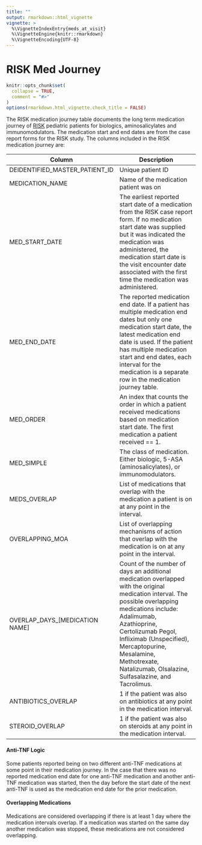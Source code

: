 ```yaml
---
title: ""
output: rmarkdown::html_vignette
vignette: >
  %\VignetteIndexEntry{meds_at_visit}
  %\VignetteEngine{knitr::rmarkdown}
  %\VignetteEncoding{UTF-8}
---
```


# RISK Med Journey

```r
knitr::opts_chunk$set(
  collapse = TRUE,
  comment = "#>"
)
options(rmarkdown.html_vignette.check_title = FALSE)
```

The RISK medication journey table documents the long term medication journey of [RISK](https://www.crohnscolitisfoundation.org/research/current-research-initiatives/pediatric-risk-stratification) pediatric patients for biologics, aminosalicylates and immunomodulators. The medication start and end dates are from the case report forms for the RISK study. The columns included in the RISK medication journey are:

| Column                          | Description                                                                                                                                                                                                                                                                                                                    |
|------------------|------------------------------------------------------|
| DEIDENTIFIED_MASTER_PATIENT_ID  | Unique patient ID                                                                                                                                                                                                                                                                                                              |
| MEDICATION_NAME                 | Name of the medication patient was on                                                                                                                                                                                                                                                                                          |
| MED_START_DATE                  | The earliest reported start date of a medication from the RISK case report form. If no medication start date was supplied but it was indicated the medication was administered, the medication start date is the visit encounter date associated with the first time the medication was administered.                          |
| MED_END_DATE                    | The reported medication end date. If a patient has multiple medication end dates but only one medication start date, the latest medication end date is used. If the patient has multiple medication start and end dates, each interval for the medication is a separate row in the medication journey table.                   |
| MED_ORDER                       | An index that counts the order in which a patient received medications based on medication start date. The first medication a patient received == 1.                                                                                                                                                                           |
| MED_SIMPLE                      | The class of medication. Either biologic, 5-ASA (aminosalicylates), or immunomodulators.                                                                                                                                                                                                                                       |
| MEDS_OVERLAP                    | List of medications that overlap with the medication a patient is on at any point in the interval.                                                                                                                                                                                                                             |
| OVERLAPPING_MOA                 | List of overlapping mechanisms of action that overlap with the medication is on at any point in the interval.                                                                                                                                                                                                                  |
| OVERLAP_DAYS\_[MEDICATION NAME] | Count of the number of days an additional medication overlapped with the original medication interval. The possible overlapping medications include: Adalimumab, Azathioprine, Certolizumab Pegol, Infliximab (Unspecified), Mercaptopurine, Mesalamine, Methotrexate, Natalizumab, Olsalazine, Sulfasalazine, and Tacrolimus. |
| ANTIBIOTICS_OVERLAP             | 1 if the patient was also on antibiotics at any point in the medication interval.                                                                                                                                                                                                                                              |
| STEROID_OVERLAP                 | 1 if the patient was also on steroids at any point in the medication interval.                                                                                                                                                                                                                                                 |

#### Anti-TNF Logic

Some patients reported being on two different anti-TNF medications at some point in their medication journey. In the case that there was no reported medication end date for one anti-TNF medication and another anti-TNF medication was started, then the day before the start date of the next anti-TNF is used as the medication end date for the prior medication.

#### Overlapping Medications 

Medications are considered overlapping if there is at least 1 day where the medication intervals overlap. If a medication was started on the same day another medication was stopped, these medications are not considered overlapping.
